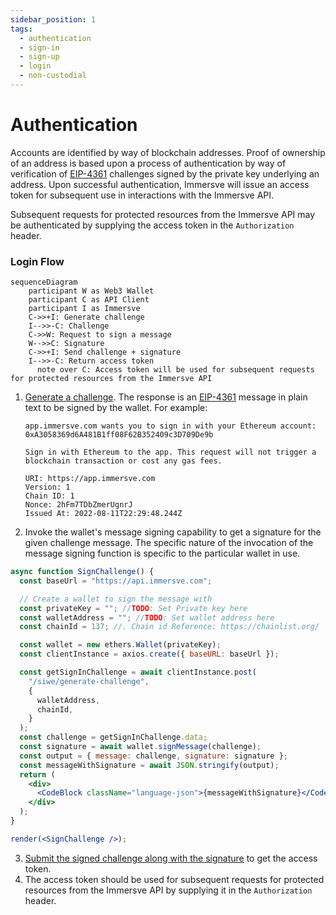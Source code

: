 ```yaml
---
sidebar_position: 1
tags:
  - authentication
  - sign-in
  - sign-up
  - login
  - non-custodial
---
```



# Authentication

Accounts are identified by way of blockchain addresses. Proof of ownership of an address is based upon a process of authentication by way of verification of [EIP-4361](https://eips.ethereum.org/EIPS/eip-4361) challenges signed by the private key underlying an address. Upon successful authentication, Immersve will issue an access token for subsequent use in interactions with the Immersve API.

Subsequent requests for protected resources from the Immersve API may be authenticated by supplying the access token in the `Authorization` header.

### Login Flow

```mermaid
sequenceDiagram
    participant W as Web3 Wallet
    participant C as API Client
    participant I as Immersve
    C->>+I: Generate challenge
    I-->>-C: Challenge
    C->>W: Request to sign a message
    W-->>C: Signature
    C->>+I: Send challenge + signature
    I-->>-C: Return access token
	  note over C: Access token will be used for subsequent requests for protected resources from the Immersve API
```

1. [Generate a challenge](/api-reference/generate-challenge). The response is an [EIP-4361](https://eips.ethereum.org/EIPS/eip-4361) message in plain text to be signed by the wallet. For example:

   ```
   app.immersve.com wants you to sign in with your Ethereum account:
   0xA3058369d6A481B1ff08F62B352409c3D709De9b

   Sign in with Ethereum to the app. This request will not trigger a blockchain transaction or cost any gas fees.

   URI: https://app.immersve.com
   Version: 1
   Chain ID: 1
   Nonce: 2hFm7TDbZmerUgnrJ
   Issued At: 2022-08-11T22:29:48.244Z
   ```

2. Invoke the wallet's message signing capability to get a signature for the given challenge message. The specific nature of the invocation of the message signing function is specific to the particular wallet in use.

```jsx live noInline
async function SignChallenge() {
  const baseUrl = "https://api.immersve.com";

  // Create a wallet to sign the message with
  const privateKey = ""; //TODO: Set Private key here
  const walletAddress = ""; //TODO: Set wallet address here
  const chainId = 137; //. Chain id Reference: https://chainlist.org/

  const wallet = new ethers.Wallet(privateKey);
  const clientInstance = axios.create({ baseURL: baseUrl });

  const getSignInChallenge = await clientInstance.post(
    "/siwe/generate-challenge",
    {
      walletAddress,
      chainId,
    }
  );
  const challenge = getSignInChallenge.data;
  const signature = await wallet.signMessage(challenge);
  const output = { message: challenge, signature: signature };
  const messageWithSignature = await JSON.stringify(output);
  return (
    <div>
      <CodeBlock className="language-json">{messageWithSignature}</CodeBlock>
    </div>
  );
}

render(<SignChallenge />);
```

3. [Submit the signed challenge along with the signature](/api-reference/login) to get the access token.
4. The access token should be used for subsequent requests for protected resources from the Immersve API by supplying it in the `Authorization` header.
